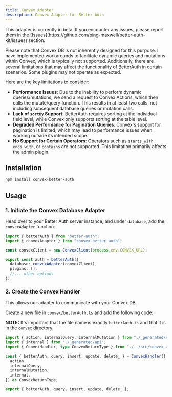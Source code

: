 ```yaml
---
title: Convex Adapter
description: Convex Adapter for Better Auth
---
```


<GithubButton url="https://github.com/ping-maxwell/better-auth-kit/tree/main/packages/adapters/convex-better-auth" />
<NpmButton url="https://www.npmjs.com/package/convex-better-auth" />

<Callout type="warn">
This adapter is currently in beta.
If you encounter any issues, please report them in the [Issues](https://github.com/ping-maxwell/better-auth-kit/issues) section.

Please note that Convex DB is not inherently designed for this purpose. I have implemented workarounds to facilitate dynamic queries and mutations within Convex, which is typically not supported. Additionally, there are several limitations that may affect the functionality of BetterAuth in certain scenarios. Some plugins may not operate as expected.

Here are the key limitations to consider:
- **Performance Issues**: Due to the inability to perform dynamic queries/mutations, we send a request to Convex Actions, which then calls the mutate/query function. This results in at least two calls, not including subsequent database queries or mutation calls.
- **Lack of `sortBy` Support**: BetterAuth requires sorting at the individual field level, while Convex only supports sorting at the table level.
- **Degraded Performance for Pagination Queries**: Convex's support for pagination is limited, which may lead to performance issues when working outside its intended scope.
- **No Support for Certain Operators**: Operators such as `starts_with`, `ends_with`, or `contains` are not supported. This limitation primarily affects the admin plugin.
</Callout>

## Installation

```bash
npm install convex-better-auth
```

## Usage

### 1. Initiate the Convex Database Adapter

Head over to your Better Auth server instance, and under `database`, add the `convexAdapter` function.

```ts
import { betterAuth } from "better-auth";
import { convexAdapter } from "convex-better-auth";

const convexClient = new ConvexClient(process.env.CONVEX_URL);

export const auth = betterAuth({
  database: convexAdapter(convexClient),
  plugins: [],
  //... other options
});
```

### 2. Create the Convex Handler

This allows our adapter to communicate with your Convex DB.

Create a new file in `convex/betterAuth.ts` and add the following code:

**NOTE:** It's important that the file name is exactly `betterAuth.ts` and that it is in the `convex` directory.

```ts
import { action, internalQuery, internalMutation } from "./_generated/server";
import { internal } from "./_generated/api";
import { ConvexHandler, type ConvexReturnType } from "./../src/convex_action";

const { betterAuth, query, insert, update, delete_ } = ConvexHandler({
  action,
  internalQuery,
  internalMutation,
  internal,
}) as ConvexReturnType;

export { betterAuth, query, insert, update, delete_ };
```
